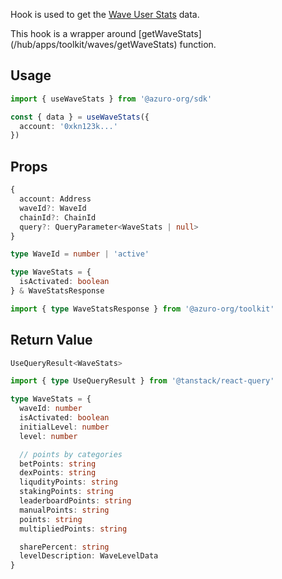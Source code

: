 
Hook is used to get the [Wave User Stats](/hub/apps/guides/azuro-waves#get-user-stats) data.

<Callout type="info">
  This hook is a wrapper around [getWaveStats](/hub/apps/toolkit/waves/getWaveStats) function.
</Callout>

## Usage

```ts
import { useWaveStats } from '@azuro-org/sdk'

const { data } = useWaveStats({
  account: '0xkn123k...'
})
```

## Props

```ts
{
  account: Address
  waveId?: WaveId
  chainId?: ChainId
  query?: QueryParameter<WaveStats | null>
}
```

```ts
type WaveId = number | 'active'

type WaveStats = {
  isActivated: boolean
} & WaveStatsResponse
```

```ts
import { type WaveStatsResponse } from '@azuro-org/toolkit'
```


## Return Value

```ts
UseQueryResult<WaveStats>
```

```ts
import { type UseQueryResult } from '@tanstack/react-query'

type WaveStats = {
  waveId: number
  isActivated: boolean
  initialLevel: number
  level: number

  // points by categories
  betPoints: string
  dexPoints: string
  liqudityPoints: string
  stakingPoints: string
  leaderboardPoints: string
  manualPoints: string
  points: string
  multipliedPoints: string

  sharePercent: string
  levelDescription: WaveLevelData
}
```
